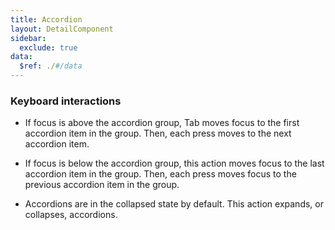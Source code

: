 ```yaml
---
title: Accordion
layout: DetailComponent
sidebar:
  exclude: true
data:
  $ref: ./#/data
---
```


### Keyboard interactions

<KeyboardControls>
<KeyboardControl keyOrCombos="Tab">

- If focus is above the accordion group, Tab moves focus to the first accordion item in the group. Then, each press moves to the next accordion item.

</KeyboardControl>
<KeyboardControl keyOrCombos="Shift + Tab">

- If focus is below the accordion group, this action moves focus to the last accordion item in the group. Then, each press moves focus to the previous accordion item in the group.

</KeyboardControl>
<KeyboardControl keyOrCombos="Enter / Space">

- Accordions are in the collapsed state by default. This action expands, or collapses, accordions.

</KeyboardControl>
</KeyboardControls>
